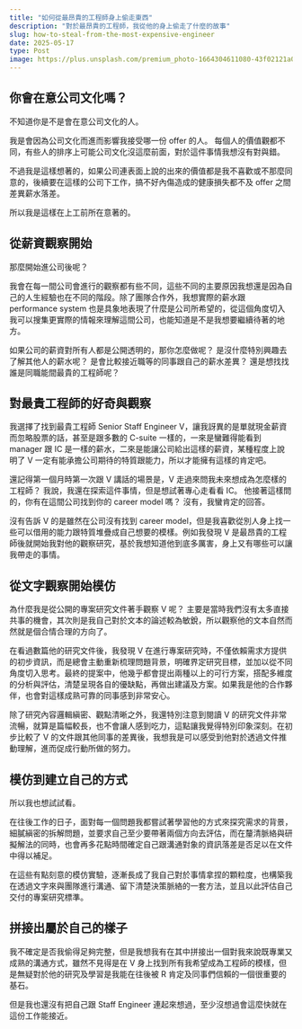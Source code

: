 ```yaml
---
title: "如何從最昂貴的工程師身上偷走東西"
description: "對於最昂貴的工程師，我從他的身上偷走了什麼的故事"
slug: how-to-steal-from-the-most-expensive-engineer
date: 2025-05-17
type: Post
image: https://plus.unsplash.com/premium_photo-1664304611080-43f02121a00f?q=80&w=1470&auto=format&fit=crop&ixlib=rb-4.1.0&ixid=M3wxMjA3fDB8MHxwaG90by1wYWdlfHx8fGVufDB8fHx8fA%3D%3D---
---
```


## 你會在意公司文化嗎？

不知道你是不是會在意公司文化的人。

我是會因為公司文化而進而影響我接受哪一份 offer 的人。
每個人的價值觀都不同，有些人的排序上可能公司文化沒這麼前面，對於這件事情我想沒有對與錯。

不過我是這樣想著的，如果公司連表面上說的出來的價值都是我不喜歡或不那麼同意的，後續要在這樣的公司下工作，搞不好內傷造成的健康損失都不及 offer 之間差異薪水落差。

所以我是這樣在上工前所在意著的。


## 從薪資觀察開始

那麼開始進公司後呢？

我會在每一間公司會進行的觀察都有些不同，這些不同的主要原因我想還是因為自己的人生經驗也在不同的階段。除了團隊合作外，我想實際的薪水跟 performance system 也是具象地表現了什麼是公司所希望的，從這個角度切入我可以搜集更實際的情報來理解這間公司，也能知道是不是我想要繼續待著的地方。

如果公司的薪資對所有人都是公開透明的，那你怎麼做呢？
是沒什麼特別興趣去了解其他人的薪水呢？
是會比較接近職等的同事跟自己的薪水差異？
還是想找找誰是同職能間最貴的工程師呢？


## 對最貴工程師的好奇與觀察

我選擇了找到最貴工程師 Senior Staff Engineer V，讓我訝異的是單就現金薪資而忽略股票的話，甚至是跟多數的 C-suite 一樣的，一來是蠻難得能看到 manager 跟 IC 是一樣的薪水，二來是能讓公司給出這樣的薪資，某種程度上說明了 V 一定有能承擔公司期待的特質跟能力，所以才能擁有這樣的肯定吧。

還記得第一個月時第一次跟 V 講話的場景是，V 走過來問我未來想成為怎麼樣的工程師？
我說，我還在探索這件事情，但是想試著專心走看看 IC。
他接著這樣問的，你有在這間公司找到你的 career model 嗎？
沒有，我蠻肯定的回答。

沒有告訴 V 的是雖然在公司沒有找到 career model，但是我喜歡從別人身上找一些可以借用的能力跟特質堆疊成自己想要的模樣。例如我發現 V 是最昂貴的工程師後就開始我對他的觀察研究，基於我想知道他到底多厲害，身上又有哪些可以讓我帶走的事情。

## 從文字觀察開始模仿

為什麼我是從公開的專案研究文件著手觀察 V 呢？
主要是當時我們沒有太多直接共事的機會，其次則是我自己對於文本的論述較為敏銳，所以觀察他的文本自然而然就是個合情合理的方向了。

在看過數篇他的研究文件後，我發現 V 在進行專案研究時，不僅依賴需求方提供的初步資訊，而是總會主動重新梳理問題背景，明確界定研究目標，並加以從不同角度切入思考。最終的提案中，他幾乎都會提出兩種以上的可行方案，搭配多維度的分析與評估，清楚呈現各自的優缺點，再做出建議及方案。如果我是他的合作夥伴，也會對這樣成熟可靠的同事感到非常安心。

除了研究內容邏輯縝密、觀點清晰之外，我還特別注意到閱讀 V 的研究文件非常流暢，就算是篇幅較長，也不會讓人感到吃力，這點讓我覺得特別印象深刻。在初步比較了 V 的文件跟其他同事的差異後，我想我是可以感受到他對於透過文件推動理解，進而促成行動所做的努力。


## 模仿到建立自己的方式

所以我也想試試看。

在往後工作的日子，面對每一個問題我都嘗試著學習他的方式來探究需求的背景，細膩縝密的拆解問題，並要求自己至少要帶著兩個方向去評估，而在釐清脈絡與研擬解法的同時，也會再多花點時間確定自己跟溝通對象的資訊落差是否足以在文件中得以補足。

在這些有點刻意的模仿實驗，逐漸長成了我自己對於事情拿捏的顆粒度，也構築我在透過文字來與團隊進行溝通、留下清楚決策脈絡的一套方法，並且以此評估自己交付的專案研究標準。


## 拼接出屬於自己的樣子

我不確定是否我偷得足夠完整，但是我想我有在其中拼接出一個對我來說既專業又成熟的溝通方式，雖然不見得是在 V 身上找到所有我希望成為工程師的模樣，但是無疑對於他的研究及學習是我能在往後被 R 肯定及同事們信賴的一個很重要的基石。

但是我也還沒有把自己跟 Staff Engineer 連起來想過，至少沒想過會這麼快就在這份工作能接近。
